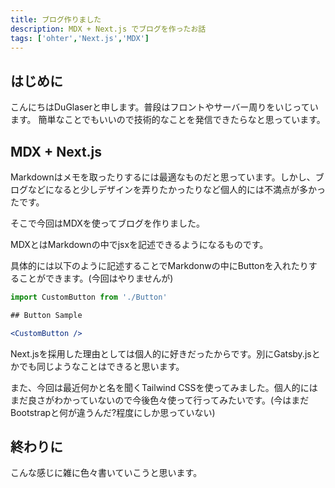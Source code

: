 ```yaml
---
title: ブログ作りました
description: MDX + Next.js でブログを作ったお話
tags: ['ohter','Next.js','MDX']
---
```


## はじめに
こんにちはDuGlaserと申します。普段はフロントやサーバー周りをいじっています。
簡単なことでもいいので技術的なことを発信できたらなと思っています。

## MDX + Next.js
Markdownはメモを取ったりするには最適なものだと思っています。しかし、ブログなどになると少しデザインを弄りたかったりなど個人的には不満点が多かったです。

そこで今回はMDXを使ってブログを作りました。

MDXとはMarkdownの中でjsxを記述できるようになるものです。

具体的には以下のように記述することでMarkdonwの中にButtonを入れたりすることができます。(今回はやりませんが)

```jsx
import CustomButton from './Button'

## Button Sample

<CustomButton />
```

Next.jsを採用した理由としては個人的に好きだったからです。別にGatsby.jsとかでも同じようなことはできると思います。

また、今回は最近何かと名を聞くTailwind CSSを使ってみました。個人的にはまだ良さがわかっていないので今後色々使って行ってみたいです。(今はまだBootstrapと何が違うんだ?程度にしか思っていない)

## 終わりに
こんな感じに雑に色々書いていこうと思います。
